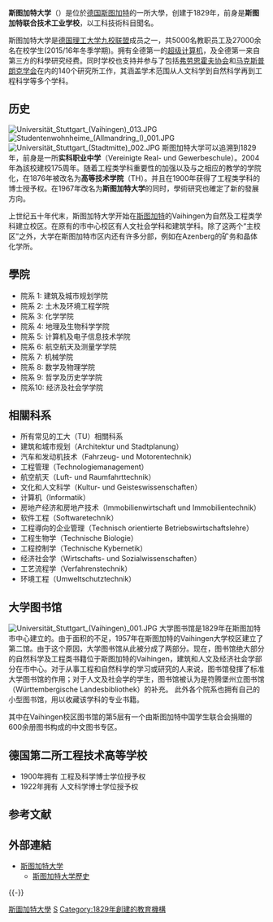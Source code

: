 {{noteTA
|G1=DE
|G2=IT
|G3=Aero
|1=zh-cn:航天;zh-tw:太空;
}}

{{Infobox university
|name=斯圖加特大學
|native_name=Universität Stuttgart
|image=[[File:Uni_stuttgart_logo.svg|300px]]
|established=1829年<br />自1876改为高等技术学院（TH）, 自1967改为[[大学|大学]]（Uni）|type=理工大学
|motto=
|endowment= 
|rector= 
|staff=  5.213 <small>(WS 2017/18)</small><ref name="Zahlenspiegel">[https://www.uni-stuttgart.de/universitaet/profil/dokumente/zahlen-archiv/ZS2017.pdf Zahlenspiegel 2018, Seite 27] (PDF; 1,8 MB)</ref>
|students          = 26.856 <small>(WS 2017/18)</small><ref name="Zahlenspiegel">[https://www.uni-stuttgart.de/universitaet/profil/dokumente/zahlen-archiv/ZS2017.pdf Zahlenspiegel 2018, Seite 27] (PDF; 1,8 MB)</ref>
|undergrad         = 13.136<ref name="uni-stuttgart.de1">https://www.uni-stuttgart.de/ueberblick/wir_ueber_uns/zahlen_fakten/statistik/zahlenspiegel/ZS2012.pdf</ref>
|postgrad          = 7,309<ref name="uni-stuttgart.de1"/>
|doctoral          = 1,682<ref name="uni-stuttgart.de1"/>
|faculty=
|location=[[德国|德国]][[巴登-符騰堡邦|巴登-符騰堡邦]][[斯图加特|斯图加特]]
|colors= 
|affiliations=[[TU9|理工大学九校联盟]]
|website=[http://www.uni-stuttgart.de/ www.uni-stuttgart.de]
|logo= 
}}

'''斯图加特大学'''（{{lang-de|Universität Stuttgart}}）是位於[[德国|德国]][[斯图加特|斯图加特]]的一所大學，创建于1829年，前身是'''斯图加特联合技术工业学校'''，以工科技術科目聞名。

斯图加特大学是[[德国理工大学九校联盟|德国理工大学九校联盟]]成员之一，共5000名教职员工及27000余名在校学生(2015/16年冬季学期)。拥有全德第一的[[超级计算机|超级计算机]]，及全德第一来自第三方的科學研究经费。同时学校也支持并参与了包括[[夫琅和费协会|弗劳恩霍夫协会]]和[[马克斯·普朗克学会|马克斯普朗克学会]]在内的140个研究所工作，其涵盖学术范围从人文科学到自然科学再到工程科学等多个学科。

== 历史 ==
[[File:Universität_Stuttgart_(Vaihingen)_013.JPG|thumb]]
[[File:Studentenwohnheime_(Allmandring_I)_001.JPG|thumb]]
[[File:Universität_Stuttgart_(Stadtmitte)_002.JPG|thumb]]
斯图加特大学可以追溯到1829年，前身是一所'''实科职业中学'''（Vereinigte Real- und Gewerbeschule）。2004年為該校建校175周年。随着工程类学科重要性的加强以及与之相应的教学的学院化，在1876年被改名为'''高等技术学院'''（TH）。并且在1900年获得了工程类学科的博士授予权。在1967年改名为'''斯图加特大学'''的同时，學術研究也確定了新的發展方向。

上世纪五十年代末，斯图加特大学开始在[[斯图加特|斯图加特]]的Vaihingen为自然及工程类学科建立校区。在原有的市中心校区有人文社会学科和建筑学科。除了这两个“主校区”之外，大学在斯图加特市区内还有许多分部，例如在Azenberg的矿务和晶体化学所。

== 學院 ==
* 院系 1: 建筑及城市规划学院
* 院系 2: 土木及环境工程学院
* 院系 3: 化学学院
* 院系 4: 地理及生物科学学院
* 院系 5: 计算机及电子信息技术学院
* 院系 6: 航空航天及测量学学院
* 院系 7: 机械学院
* 院系 8: 数学及物理学院
* 院系 9: 哲学及历史学学院
* 院系10: 经济及社会学学院

== 相關科系 ==
* 所有常见的工大（TU）相關科系
* 建筑和城市规划（Architektur und Stadtplanung）
* 汽车和发动机技术（Fahrzeug- und Motorentechnik）
* 工程管理（Technologiemanagement）
* 航空航天（Luft- und Raumfahrttechnik）
* 文化和人文科学（Kultur- und Geisteswissenschaften）
* 计算机（Informatik）
* 房地产经济和房地产技术（Immobilienwirtschaft und Immobilientechnik） 
* 软件工程（Softwaretechnik）
* 工程導向的企业管理（Technisch orientierte Betriebswirtschaftslehre）
* 工程生物学（Technische Biologie）
* 工程控制学（Technische Kybernetik）
* 经济社会学（Wirtschafts- und Sozialwissenschaften）
* 工艺流程学（Verfahrenstechnik）
* 环境工程（Umweltschutztechnik）

== 大学图书馆 ==
[[File:Universität_Stuttgart_(Vaihingen)_001.JPG|thumb]]
大学图书馆是1829年在斯图加特市中心建立的。由于面积的不足，1957年在斯图加特的Vaihingen大学校区建立了第二馆。由于这个原因，大学图书馆从此被分成了两部分。现在，图书馆绝大部分的自然科学及工程类书籍位于斯图加特的Vaihingen，建筑和人文及经济社会学部分在市中心。对于从事工程和自然科学的学习或研究的人来说，图书馆發揮了标准大学图书馆的作用；对于人文及社会学的学生，图书馆被认为是符腾堡州立图书馆（Württembergische Landesbibliothek）的补充。
此外各个院系也拥有自己的小型图书馆，用以收藏该学科的专业书籍。

其中在Vaihingen校区图书馆的第5层有一个由斯图加特中国学生联合会捐赠的600余册图书构成的中文图书专区。

== 德国第二所工程技术高等学校 ==
*1900年拥有 工程及科学博士学位授予权
*1922年拥有 人文科学博士学位授予权

== 参考文献 ==
{{Reflist}}

== 外部連結 ==
* [http://www.uni-stuttgart.de/index.en.html 斯图加特大学] {{Wayback|url=http://www.uni-stuttgart.de/index.en.html |date=20110128172151 }}{{en}}
** [http://www.uni-stuttgart.de/ueberblick/geschichte/index.en.html 斯图加特大学歷史] {{Wayback|url=http://www.uni-stuttgart.de/ueberblick/geschichte/index.en.html |date=20110315072838 }}

{{-}}
{{德国大学}}
{{TU9}}
{{欧洲高级工程教育和研究学校协会}}
{{欧洲顶尖工业管理者高校联盟}}

{{Authority control}}
[[Category:斯圖加特大學|]]
[[Category:德国大学|S]]
[[Category:1829年創建的教育機構|Category:1829年創建的教育機構]]